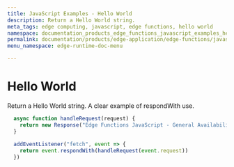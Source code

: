 ```yaml
---
title: JavaScript Examples - Hello World
description: Return a Hello World string. 
meta_tags: edge computing, javascript, edge functions, hello world
namespace: documentation_products_edge_functions_javascript_examples_hello_world
permalink: documentation/products/edge-application/edge-functions/javascript-examples/hello-world
menu_namespace: edge-runtime-doc-menu

---
```

# Hello World

Return a Hello World string. A clear example of respondWith use.

```js
  async function handleRequest(request) {
    return new Response("Edge Functions JavaScript - General Availability")
  }
  
  addEventListener("fetch", event => {
    return event.respondWith(handleRequest(event.request))
  })
```

